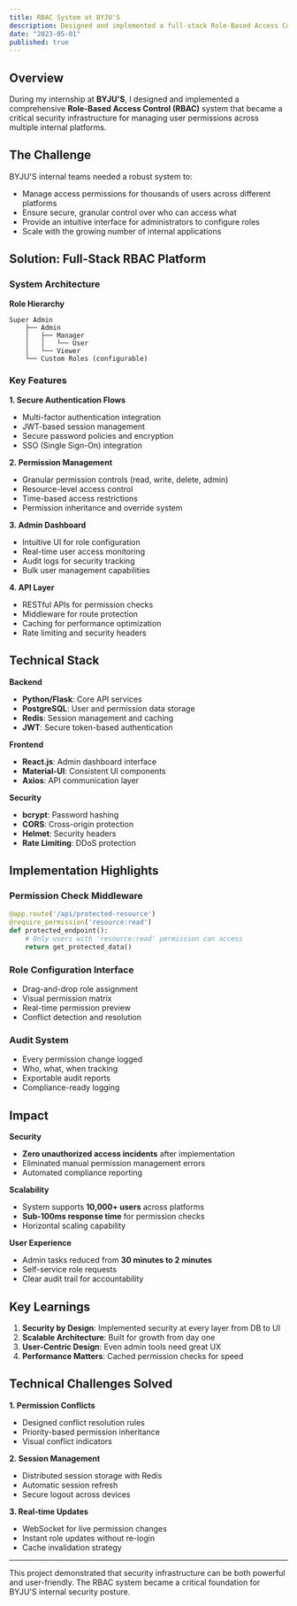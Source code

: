 ```yaml
---
title: RBAC System at BYJU'S
description: Designed and implemented a full-stack Role-Based Access Control (RBAC) system managing user permissions across internal platforms at BYJU'S, strengthening security and scalability.
date: "2023-05-01"
published: true
---
```


## Overview

During my internship at **BYJU'S**, I designed and implemented a comprehensive **Role-Based Access Control (RBAC)** system that became a critical security infrastructure for managing user permissions across multiple internal platforms.

## The Challenge

BYJU'S internal teams needed a robust system to:
- Manage access permissions for thousands of users across different platforms
- Ensure secure, granular control over who can access what
- Provide an intuitive interface for administrators to configure roles
- Scale with the growing number of internal applications

## Solution: Full-Stack RBAC Platform

### System Architecture

**Role Hierarchy**
```
Super Admin
    ├── Admin
    │   ├── Manager
    │   │   └── User
    │   └── Viewer
    └── Custom Roles (configurable)
```

### Key Features

**1. Secure Authentication Flows**
- Multi-factor authentication integration
- JWT-based session management
- Secure password policies and encryption
- SSO (Single Sign-On) integration

**2. Permission Management**
- Granular permission controls (read, write, delete, admin)
- Resource-level access control
- Time-based access restrictions
- Permission inheritance and override system

**3. Admin Dashboard**
- Intuitive UI for role configuration
- Real-time user access monitoring
- Audit logs for security tracking
- Bulk user management capabilities

**4. API Layer**
- RESTful APIs for permission checks
- Middleware for route protection
- Caching for performance optimization
- Rate limiting and security headers

## Technical Stack

**Backend**
- **Python/Flask**: Core API services
- **PostgreSQL**: User and permission data storage
- **Redis**: Session management and caching
- **JWT**: Secure token-based authentication

**Frontend**
- **React.js**: Admin dashboard interface
- **Material-UI**: Consistent UI components
- **Axios**: API communication layer

**Security**
- **bcrypt**: Password hashing
- **CORS**: Cross-origin protection
- **Helmet**: Security headers
- **Rate Limiting**: DDoS protection

## Implementation Highlights

### Permission Check Middleware
```python
@app.route('/api/protected-resource')
@require_permission('resource:read')
def protected_endpoint():
    # Only users with 'resource:read' permission can access
    return get_protected_data()
```

### Role Configuration Interface
- Drag-and-drop role assignment
- Visual permission matrix
- Real-time permission preview
- Conflict detection and resolution

### Audit System
- Every permission change logged
- Who, what, when tracking
- Exportable audit reports
- Compliance-ready logging

## Impact

**Security**
- **Zero unauthorized access incidents** after implementation
- Eliminated manual permission management errors
- Automated compliance reporting

**Scalability**
- System supports **10,000+ users** across platforms
- **Sub-100ms response time** for permission checks
- Horizontal scaling capability

**User Experience**
- Admin tasks reduced from **30 minutes to 2 minutes**
- Self-service role requests
- Clear audit trail for accountability

## Key Learnings

1. **Security by Design**: Implemented security at every layer from DB to UI
2. **Scalable Architecture**: Built for growth from day one
3. **User-Centric Design**: Even admin tools need great UX
4. **Performance Matters**: Cached permission checks for speed

## Technical Challenges Solved

**1. Permission Conflicts**
- Designed conflict resolution rules
- Priority-based permission inheritance
- Visual conflict indicators

**2. Session Management**
- Distributed session storage with Redis
- Automatic session refresh
- Secure logout across devices

**3. Real-time Updates**
- WebSocket for live permission changes
- Instant role updates without re-login
- Cache invalidation strategy

---

This project demonstrated that security infrastructure can be both powerful and user-friendly. The RBAC system became a critical foundation for BYJU'S internal security posture.


